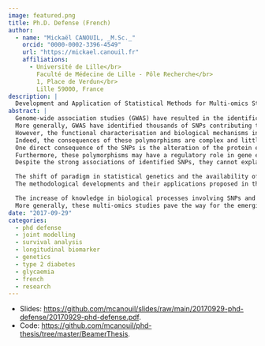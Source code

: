 ```yaml
---
image: featured.png
title: Ph.D. Defense (French)
author:
  - name: "Mickaël CANOUIL, _M.Sc._"
    orcid: "0000-0002-3396-4549"
    url: "https://mickael.canouil.fr"
    affiliations:
      - Université de Lille</br>
        Faculté de Médecine de Lille - Pôle Recherche</br>
        1, Place de Verdun</br>
        Lille 59000, France
description: |
  Development and Application of Statistical Methods for Multi-omics Studies in Type 2 Diabetes: Beyond the Genome-wide Association Studies Era.
abstract: |
  Genome-wide association studies (GWAS) have resulted in the identification of several dozens of genes and single nucleotide polymorphisms (SNPs) contributing to type 2 diabetes.  
  More generally, GWAS have identified thousands of SNPs contributing to complex diseases in humans.  
  However, the functional characterisation and biological mechanisms involving these SNPs and genes remain largely to be explored.
  Indeed, the consequences of these polymorphisms are complex and little known.  
  One direct consequence of the SNPs is the alteration of the protein encoded by a gene, or even a complete transcriptional gene silencing (_e.g._, codon stop in the sequence).  
  Furthermore, these polymorphisms may have a regulatory role in gene expression, for example, by interfering with the binding of transcription factors and enzymes involved in DNA methylation.
  Despite the strong associations of identified SNPs, they cannot explain the full heritability of type 2 diabetes, suggesting interactions mechanisms between the different layers of -omics, such as genomics, transcriptomics and Epigenomics.

  The shift of paradigm in statistical genetics and the availability of transcriptomic and epigenomic data are responsible for the evolution of the discipline, moving from association studies to multi-omics, and providing insights on the functional aspect of the SNPs or genes involved, and in some cases allowing to evaluate the causal link of these variants on the pathology.  
  The methodological developments and their applications proposed in this thesis are various, ranging from a similar approach to GWAS, leveraging the longitudinal data available in some cohorts (_e.g._, D.E.S.I.R.), using an joint model approach; the functional characterisation of candidate genes in insulin secretion by a multi tissue transcriptomic study and transcriptomic study in a cell model; the identification of a new candidate gene (PDGFA) involved in the deregulation of the insulin's pathway in type 2 diabetes through epigenetic and transcriptomic mechanisms; and finally, the characterisation of the effect on the transcriptome of two substitutes of bisphenol A in a primary adipocyte model.

  The increase of knowledge in biological processes involving SNPs and genes identified by GWAS could enable the development of more effective diagnostic strategies, and the identification of therapeutic targets for the treatment of type 2 diabetes and associated complications (_e.g._, insulin resistance, NAFLD, cancer, _etc._).  
  More generally, these multi-omics studies pave the way for the emerging approach of precision medicine, allowing the treatment and prevention of pathologies while taking into account what makes the specificity of an individual, namely his genome and his environment, both interacting on his transcriptome and his epigenome.
date: "2017-09-29"
categories:
  - phd defense
  - joint modelling
  - survival analysis
  - longitudinal biomarker
  - genetics
  - type 2 diabetes
  - glycaemia
  - french
  - research
---
```


- Slides: <https://github.com/mcanouil/slides/raw/main/20170929-phd-defense/20170929-phd-defense.pdf>.
- Code: <https://github.com/mcanouil/phd-thesis/tree/master/BeamerThesis>.
